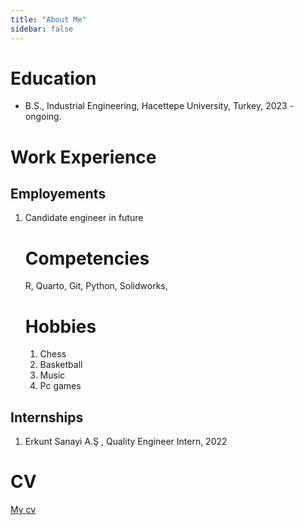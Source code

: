 ```yaml
---
title: "About Me"
sidebar: false 
---
```


# Education

-   B.S., Industrial Engineering, Hacettepe University, Turkey, 2023 - ongoing.

# Work Experience

## Employements

1.  Candidate engineer in future

    # Competencies

    R, Quarto, Git, Python, Solidworks,

    # Hobbies

    1.  Chess
    2.  Basketball
    3.  Music
    4.  Pc games

## Internships

1.  Erkunt Sanayi A.Ş , Quality Engineer Intern, 2022

# CV

[My cv](BaranAcarlı_cv.pdf)
